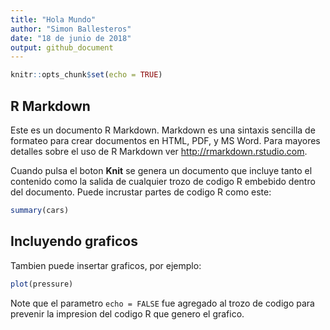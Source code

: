 ```yaml
---
title: "Hola Mundo"
author: "Simon Ballesteros"
date: "18 de junio de 2018"
output: github_document
---
```


```r
knitr::opts_chunk$set(echo = TRUE)
```

## R Markdown

Este es un documento R Markdown. Markdown es una sintaxis sencilla de formateo para crear documentos en HTML, PDF, y MS Word. Para mayores detalles sobre el uso de R Markdown ver <http://rmarkdown.rstudio.com>.

Cuando pulsa el boton **Knit** se genera un documento que incluye tanto el contenido como la salida de cualquier trozo de codigo R embebido dentro del documento. Puede incrustar partes de codigo R como este:

```r
summary(cars)
```

## Incluyendo graficos

Tambien puede insertar graficos, por ejemplo:

```r
plot(pressure)
```

Note que el parametro `echo = FALSE` fue agregado al trozo de codigo para prevenir la impresion del codigo R que genero el grafico.
